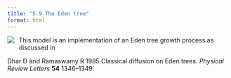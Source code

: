 ```yaml
---
title: "5.9 The Eden tree"
format: html
---
```


[![](5.9-edenTree.png)](5.9-edenTree.nlogo){style="float:left; margin-right:10px; margin-bottom:5px;"} This model is an implementation of an Eden tree growth process as discussed in

Dhar D and Ramaswamy R 1985 Classical diffusion on Eden trees. _Physical Review Letters_ **54** 1346–1349.